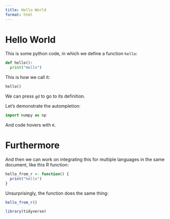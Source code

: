 ```yaml
---
title: Hello World
format: html
---
```


# Hello World

This is some python code,
in which we define a function `hello`:

```python
def hello():
  print("Hello")
```

This is how we call it:

```python
hello()
```

We can press `gd` to go to its definition.

Let's demonstrate the autompletion:

```python
import numpy as np
```

And code hovers with `K`.

# Furthermore

And then we can work on integrating this for multiple 
languages in the same document, like this R function:

```r
hello_from_r <- function() {
  print("hello")
}
```

Unsurprisingly, the function does the same thing:

```r
hello_from_r()
```


```r
library(tidyverse)
```


